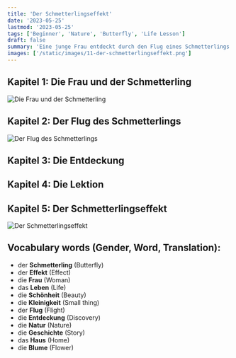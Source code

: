 ```yaml
---
title: 'Der Schmetterlingseffekt'
date: '2023-05-25'
lastmod: '2023-05-25'
tags: ['Beginner', 'Nature', 'Butterfly', 'Life Lesson']
draft: false
summary: 'Eine junge Frau entdeckt durch den Flug eines Schmetterlings die Schönheit der Kleinigkeiten im Leben.'
images: ['/static/images/11-der-schmetterlingseffekt.png']
---
```



## Kapitel 1: Die Frau und der Schmetterling

![Die Frau und der Schmetterling](/static/images/11-der-schmetterlingseffekt-1.png)

<TextToSpeechPlayer
  text="Es war einmal eine Frau namens Emma. Eines Tages sah Emma einen schönen **Schmetterling**. 'Was für eine Schönheit!' dachte sie. Der Flug des Schmetterlings war sanft und leicht."
  translation="Once upon a time, there was a woman named Emma. One day, Emma saw a beautiful **butterfly**. 'What a beauty!' she thought. The flight of the butterfly was gentle and light."
/>

## Kapitel 2: Der Flug des Schmetterlings

![Der Flug des Schmetterlings](/static/images/11-der-schmetterlingseffekt-2.png)

<TextToSpeechPlayer
  text="Emma folgte dem Schmetterling. Sie bemerkte, wie der Schmetterling von Blume zu Blume **flog**. Es war ein friedlicher und ruhiger Flug. Der Schmetterling landete schließlich auf einer leuchtend roten **Blume**."
  translation="Emma followed the butterfly. She noticed how the butterfly **flew** from flower to flower. It was a peaceful and quiet flight. The butterfly finally landed on a brightly red **flower**."
/>

## Kapitel 3: Die Entdeckung

<TextToSpeechPlayer
  text="Emma schaute dem Schmetterling zu. Sie erkannte, wie die kleinen Dinge im **Leben** wichtig sind. Der **Schmetterlingseffekt** lehrte sie, die **Schönheit** der Kleinigkeiten zu schätzen. Sie lächelte und ging nach **Hause**, erfüllt von einer neuen Wertschätzung für das Leben."
  translation="Emma watched the butterfly. She realized how the small things in **life** are important. The **butterfly effect** taught her to appreciate the **beauty** of the little things. She smiled and went **home**, filled with a new appreciation for life."
/>

## Kapitel 4: Die Lektion

<TextToSpeechPlayer
  text="Von diesem Tag an schätzte Emma die kleinen Dinge im Leben mehr. Sie nahm sich die Zeit, die **Natur** zu beobachten und zu genießen. Sie erkannte, dass der Schmetterlingseffekt nicht nur in der Natur, sondern auch in ihrem Leben galt."
  translation="From that day on, Emma appreciated the little things in life more. She took the time to observe and enjoy **nature**. She realized that the butterfly effect was not only in nature, but also in her life."
/>

## Kapitel 5: Der Schmetterlingseffekt

![Der Schmetterlingseffekt](/static/images/11-der-schmetterlingseffekt-3.png)

<TextToSpeechPlayer
  text="Emma lehrte anderen die Lektion, die sie vom Schmetterling gelernt hatte. Sie teilte ihre **Geschichte** mit ihren Freunden und ihrer Familie. Sie erzählte von der Schönheit der Kleinigkeiten und wie sie das Leben schöner machen. Und so verbreitete sich der Schmetterlingseffekt weiter."
  translation="Emma taught others the lesson she had learned from the butterfly. She shared her **story** with her friends and family. She talked about the beauty of the small things and how they make life more beautiful. And so, the butterfly effect spread further."
/>

## Vocabulary words (Gender, Word, Translation):

- der **Schmetterling** (Butterfly)
- der **Effekt** (Effect)
- die **Frau** (Woman)
- das **Leben** (Life)
- die **Schönheit** (Beauty)
- die **Kleinigkeit** (Small thing)
- der **Flug** (Flight)
- die **Entdeckung** (Discovery)
- die **Natur** (Nature)
- die **Geschichte** (Story)
- das **Haus** (Home)
- die **Blume** (Flower)
